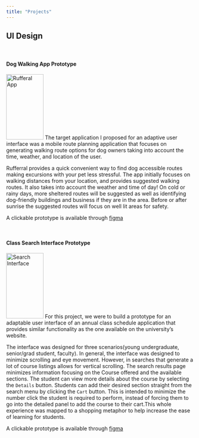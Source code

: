 ```yaml
---
title: "Projects"
---
```


<div class="clearfix">
  <h2>UI Design</h2>
  <br>
  <h4>Dog Walking App Prototype</h4>
  <img class="img2" src="images/Rufferral.png" alt="Rufferal App" width="100" height="175">
The target application I proposed for an adaptive user interface was a mobile route planning application that focuses on generating walking route options for dog owners taking into account the time, weather, and location of the user. 

Rufferral provides a quick convenient way to find dog accessible routes making excursions with your pet less stressful. The app initially focuses on walking distances from your location, and provides suggested walking routes. It also takes into account the weather and time of day! On cold or rainy days, more sheltered routes will be suggested as well as identifying dog-friendly buildings and business if they are in the area. Before or after sunrise the suggested routes will focus on well lit areas for safety.

A clickable prototype is available through [figma](https://www.figma.com/proto/zgxQTCeQirQfYvhejck9r0/Project-3?node-id=1%3A2&scaling=scale-down)

  <br>
  <h4>Class Search Interface Prototype</h4>
  <img class="img2" src="images/search.png" alt="Search Interface" width="100" height="175">
For this project, we were to build a prototype for an adaptable user interface of an annual class schedule application that provides similar functionality as the one available on the university’s website.

The interface was designed for three scenarios(young undergraduate, senior/grad student, faculty).  In general, the interface was designed to minimize scrolling and eye movement. However, in searches that generate a lot of course listings allows for vertical scrolling. The search results page minimizes information focusing on the Course offered and the available sections. The student can view more details about the course by selecting the `Details` button. Students can add their desired section straight from the search menu by clicking the `Cart` button. This is intended to minimize the number click the student is required to perform, instead of forcing them to go into the detailed panel to add the course to their cart.This whole experience was mapped to a shopping metaphor to help increase the ease of learning for students.

A clickable prototype is available through [figma](https://www.figma.com/proto/lyL1bVlHf3od6b4ujtFZDa/Project-2?node-id=6%3A19&scaling=scale-down)
</div>

